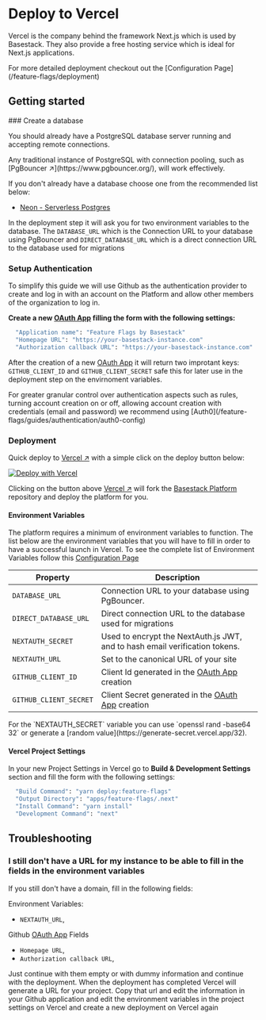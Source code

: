 
# Deploy to Vercel

Vercel is the company behind the framework Next.js which is used by Basestack. They also provide a free hosting service which is ideal for Next.js applications.

<Callout type="info" emoji="ℹ️">
  For more detailed deployment checkout out the [Configuration
  Page](/feature-flags/deployment)
</Callout>

## Getting started

<Steps>
  ### Create a database

You should already have a PostgreSQL database server running and accepting remote connections.

<Callout type="info" emoji="ℹ️">
  Any traditional instance of PostgreSQL with connection pooling, such as
  [PgBouncer ↗](https://www.pgbouncer.org/), will work effectively.
</Callout>

If you don't already have a database choose one from the recommended list below:

- [Neon - Serverless Postgres](/feature-flags/guides/database/neon)

In the deployment step it will ask you for two environment variables to the database. The `DATABASE_URL` which is the Connection URL to your database using PgBouncer and `DIRECT_DATABASE_URL` which is a direct connection URL to the database used for migrations

### Setup Authentication

To simplify this guide we will use Github as the authentication provider to create and log in with an account on the Platform and allow other members of the organization to log in.

**Create a new [OAuth App](https://github.com/settings/developers) filling the form with the following settings:**

```bash
  "Application name": "Feature Flags by Basestack"
  "Homepage URL": "https://your-basestack-instance.com"
  "Authorization callback URL": "https://your-basestack-instance.com"
```

After the creation of a new [OAuth App](https://github.com/settings/developers) it will return two improtant keys: `GITHUB_CLIENT_ID` and `GITHUB_CLIENT_SECRET` safe this for later use in the deployment step on the envirnoment variables.

<Callout type="warning" emoji="⚠️">
  For greater granular control over authentication aspects such as rules,
  turning account creation on or off, allowing account creation with credentials
  (email and password) we recommend using
  [Auth0](/feature-flags/guides/authentication/auth0-config)
</Callout>

### Deployment

Quick deploy to [Vercel ↗](https://vercel.com/) with a simple click on the deploy button below:

[![Deploy with Vercel](https://vercel.com/button)](https://vercel.com/new/clone?repository-url=https%3A%2F%2Fgithub.com%2FStorytics%2Fmonolock&env=DATABASE_URL,DIRECT_DATABASE_URL,NEXTAUTH_SECRET,NEXTAUTH_URL,GITHUB_CLIENT_ID,GITHUB_CLIENT_SECRET,API_RATE_LIMIT_MAX,API_RATE_LIMIT_WINDOW_MS,API_RATE_LIMIT_UNIQUE_TOKEN_PER_SECOND,API_ACCESS_CONTROL_ALLOW_ORIGIN&envDescription=Environment%20Variable%20Keys%20needed%20for%20Features%20Flags%20Platform&envLink=https%3A%2F%2Fdocs.basestack.co%2F&project-name=basestack-feature-flags&repository-name=basestack-feature-flags)

Clicking on the button above [Vercel ↗](https://vercel.com/) will fork the [Basestack Platform](https://github.com/Storytics/monolock) repository and deploy the platform for you.

#### Environment Variables

The platform requires a minimum of environment variables to function. The list below are the environment variables that you will have to fill in order to have a successful launch in Vercel. To see the complete list of Environment Variables follow this [Configuration
Page](/feature-flags/deployment#environment-variables)

| Property               | Description                                                                                 |
| ---------------------- | ------------------------------------------------------------------------------------------- |
| `DATABASE_URL`         | Connection URL to your database using PgBouncer.                                            |
| `DIRECT_DATABASE_URL`  | Direct connection URL to the database used for migrations                                   |
| `NEXTAUTH_SECRET`      | Used to encrypt the NextAuth.js JWT, and to hash email verification tokens.                 |
| `NEXTAUTH_URL`         | Set to the canonical URL of your site                                                       |
| `GITHUB_CLIENT_ID`     | Client Id generated in the [OAuth App](https://github.com/settings/developers) creation     |
| `GITHUB_CLIENT_SECRET` | Client Secret generated in the [OAuth App](https://github.com/settings/developers) creation |

<Callout type="info" emoji="ℹ️">
  For the `NEXTAUTH_SECRET` variable you can use `openssl rand -base64 32` or
  generate a [random value](https://generate-secret.vercel.app/32).
</Callout>

#### Vercel Project Settings

In your new Project Settings in Vercel go to **Build & Development Settings** section and fill the form with the following settings:

```bash
  "Build Command": "yarn deploy:feature-flags"
  "Output Directory": "apps/feature-flags/.next"
  "Install Command": "yarn install"
  "Development Command": "next"
```

</Steps>

## Troubleshooting

### I still don't have a URL for my instance to be able to fill in the fields in the environment variables

If you still don't have a domain, fill in the following fields:

Environment Variables:

- `NEXTAUTH_URL`,

Github [OAuth App](https://github.com/settings/developers) Fields

- `Homepage URL`,
- `Authorization callback URL`,

Just continue with them empty or with dummy information and continue with the deployment. When the deployment has completed Vercel will generate a URL for your project. Copy that url and edit the information in your Github application and edit the environment variables in the project settings on Vercel and create a new deployment on Vercel again
